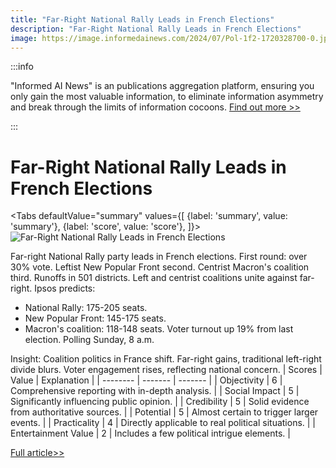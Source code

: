 ```yaml
---
title: "Far-Right National Rally Leads in French Elections"
description: "Far-Right National Rally Leads in French Elections"
image: https://image.informedainews.com/2024/07/Pol-1f2-1720328700-0.jpg
---
```



:::info

"Informed AI News" is an publications aggregation platform, ensuring you only gain the most valuable information, to eliminate information asymmetry and break through the limits of information cocoons.  [Find out more >>](/)

:::

# Far-Right National Rally Leads in French Elections


<Tabs
	defaultValue="summary"
	values={[
	{label: 'summary', value: 'summary'},
	{label: 'score', value: 'score'},
]}>
<TabItem value="summary">
<img
  src="https://image.informedainews.com/2024/07/Pol-1f2-1720328700-0.jpg"
  alt="Far-Right National Rally Leads in French Elections"
/>



Far-right National Rally party leads in French elections.
First round: over 30% vote.
Leftist New Popular Front second.
Centrist Macron's coalition third.
Runoffs in 501 districts.
Left and centrist coalitions unite against far-right.
Ipsos predicts:
- National Rally: 175-205 seats.
- New Popular Front: 145-175 seats.
- Macron's coalition: 118-148 seats.
Voter turnout up 19% from last election.
Polling Sunday, 8 a.m.

Insight:
Coalition politics in France shift.
Far-right gains, traditional left-right divide blurs.
Voter engagement rises, reflecting national concern.
</TabItem>
<TabItem value="score">
	| Scores     | Value   | Explanation |
	| -------- | ------- | ------- |
	| Objectivity  | 6    | Comprehensive reporting with in-depth analysis.    |
	| Social Impact | 5     | Significantly influencing public opinion.    |
	| Credibility    | 5    | Solid evidence from authoritative sources.    |
	| Potential    | 5    | Almost certain to trigger larger events.    |
	| Practicality    | 4    | Directly applicable to real political situations.    |
	| Entertainment Value    | 2    | Includes a few political intrigue elements.    |
</TabItem>
</Tabs>

[Full article>>](https://www3.nhk.or.jp/nhkworld/en/news/20240707_03/)
